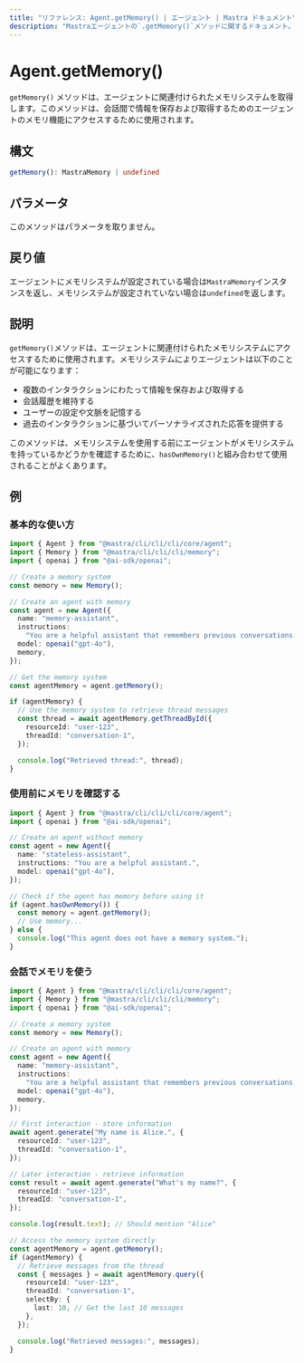 ```yaml
---
title: "リファレンス: Agent.getMemory() | エージェント | Mastra ドキュメント"
description: "Mastraエージェントの`.getMemory()`メソッドに関するドキュメント。エージェントに関連付けられたメモリシステムを取得します。"
---
```


# Agent.getMemory()

`getMemory()` メソッドは、エージェントに関連付けられたメモリシステムを取得します。このメソッドは、会話間で情報を保存および取得するためのエージェントのメモリ機能にアクセスするために使用されます。

## 構文

```typescript
getMemory(): MastraMemory | undefined
```

## パラメータ

このメソッドはパラメータを取りません。

## 戻り値

エージェントにメモリシステムが設定されている場合は`MastraMemory`インスタンスを返し、メモリシステムが設定されていない場合は`undefined`を返します。

## 説明

`getMemory()`メソッドは、エージェントに関連付けられたメモリシステムにアクセスするために使用されます。メモリシステムによりエージェントは以下のことが可能になります：

- 複数のインタラクションにわたって情報を保存および取得する
- 会話履歴を維持する
- ユーザーの設定や文脈を記憶する
- 過去のインタラクションに基づいてパーソナライズされた応答を提供する

このメソッドは、メモリシステムを使用する前にエージェントがメモリシステムを持っているかどうかを確認するために、`hasOwnMemory()`と組み合わせて使用されることがよくあります。

## 例

### 基本的な使い方

```typescript
import { Agent } from "@mastra/cli/cli/cli/core/agent";
import { Memory } from "@mastra/cli/cli/cli/memory";
import { openai } from "@ai-sdk/openai";

// Create a memory system
const memory = new Memory();

// Create an agent with memory
const agent = new Agent({
  name: "memory-assistant",
  instructions:
    "You are a helpful assistant that remembers previous conversations.",
  model: openai("gpt-4o"),
  memory,
});

// Get the memory system
const agentMemory = agent.getMemory();

if (agentMemory) {
  // Use the memory system to retrieve thread messages
  const thread = await agentMemory.getThreadById({
    resourceId: "user-123",
    threadId: "conversation-1",
  });

  console.log("Retrieved thread:", thread);
}
```

### 使用前にメモリを確認する

```typescript
import { Agent } from "@mastra/cli/cli/cli/core/agent";
import { openai } from "@ai-sdk/openai";

// Create an agent without memory
const agent = new Agent({
  name: "stateless-assistant",
  instructions: "You are a helpful assistant.",
  model: openai("gpt-4o"),
});

// Check if the agent has memory before using it
if (agent.hasOwnMemory()) {
  const memory = agent.getMemory();
  // Use memory...
} else {
  console.log("This agent does not have a memory system.");
}
```

### 会話でメモリを使う

```typescript
import { Agent } from "@mastra/cli/cli/cli/core/agent";
import { Memory } from "@mastra/cli/cli/cli/memory";
import { openai } from "@ai-sdk/openai";

// Create a memory system
const memory = new Memory();

// Create an agent with memory
const agent = new Agent({
  name: "memory-assistant",
  instructions:
    "You are a helpful assistant that remembers previous conversations.",
  model: openai("gpt-4o"),
  memory,
});

// First interaction - store information
await agent.generate("My name is Alice.", {
  resourceId: "user-123",
  threadId: "conversation-1",
});

// Later interaction - retrieve information
const result = await agent.generate("What's my name?", {
  resourceId: "user-123",
  threadId: "conversation-1",
});

console.log(result.text); // Should mention "Alice"

// Access the memory system directly
const agentMemory = agent.getMemory();
if (agentMemory) {
  // Retrieve messages from the thread
  const { messages } = await agentMemory.query({
    resourceId: "user-123",
    threadId: "conversation-1",
    selectBy: {
      last: 10, // Get the last 10 messages
    },
  });

  console.log("Retrieved messages:", messages);
}
```
